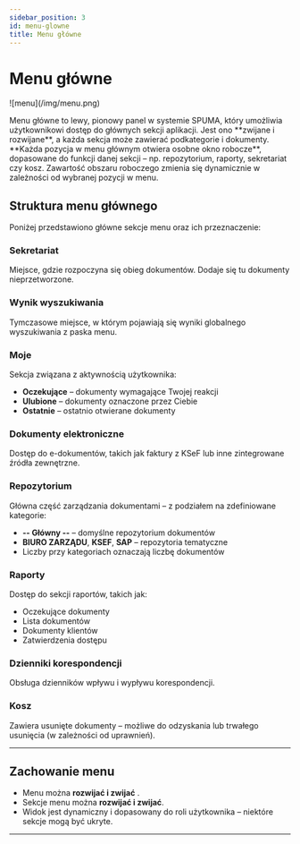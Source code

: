 ```yaml
---
sidebar_position: 3
id: menu-glowne
title: Menu główne
---
```


# Menu główne

<div style={{ display: 'flex', gap: '2rem' }}>
  <div>
    <p>
      ![menu](/img/menu.png)
    </p>
  </div>
  <div>
    <p>
      Menu główne to lewy, pionowy panel w systemie SPUMA, który umożliwia użytkownikowi dostęp do głównych sekcji aplikacji. Jest ono **zwijane i rozwijane**, a       każda sekcja może zawierać podkategorie i dokumenty.
      **Każda pozycja w menu głównym otwiera osobne okno robocze**, dopasowane do funkcji danej sekcji – np. repozytorium, raporty, sekretariat czy kosz.               Zawartość obszaru roboczego zmienia się dynamicznie w zależności od wybranej pozycji w menu.
    </p>
  </div>
</div>


## Struktura menu głównego

Poniżej przedstawiono główne sekcje menu oraz ich przeznaczenie:

### Sekretariat

Miejsce, gdzie rozpoczyna się obieg dokumentów. Dodaje się tu dokumenty nieprzetworzone.

### Wynik wyszukiwania

Tymczasowe miejsce, w którym pojawiają się wyniki globalnego wyszukiwania z paska menu.

### Moje

Sekcja związana z aktywnością użytkownika:

- **Oczekujące** – dokumenty wymagające Twojej reakcji
- **Ulubione** – dokumenty oznaczone przez Ciebie
- **Ostatnie** – ostatnio otwierane dokumenty

### Dokumenty elektroniczne

Dostęp do e-dokumentów, takich jak faktury z KSeF lub inne zintegrowane źródła zewnętrzne.

### Repozytorium

Główna część zarządzania dokumentami – z podziałem na zdefiniowane kategorie:

- **-- Główny --** – domyślne repozytorium dokumentów
- **BIURO ZARZĄDU**, **KSEF**, **SAP** – repozytoria tematyczne
- Liczby przy kategoriach oznaczają liczbę dokumentów

### Raporty

Dostęp do sekcji raportów, takich jak:

- Oczekujące dokumenty
- Lista dokumentów
- Dokumenty klientów
- Zatwierdzenia dostępu

### Dzienniki korespondencji

Obsługa dzienników wpływu i wypływu korespondencji.

### Kosz

Zawiera usunięte dokumenty – możliwe do odzyskania lub trwałego usunięcia (w zależności od uprawnień).

---

## Zachowanie menu

- Menu można **rozwijać i zwijać** .
- Sekcje menu można **rozwijać i zwijać**.
- Widok jest dynamiczny i dopasowany do roli użytkownika – niektóre sekcje mogą być ukryte.

---

